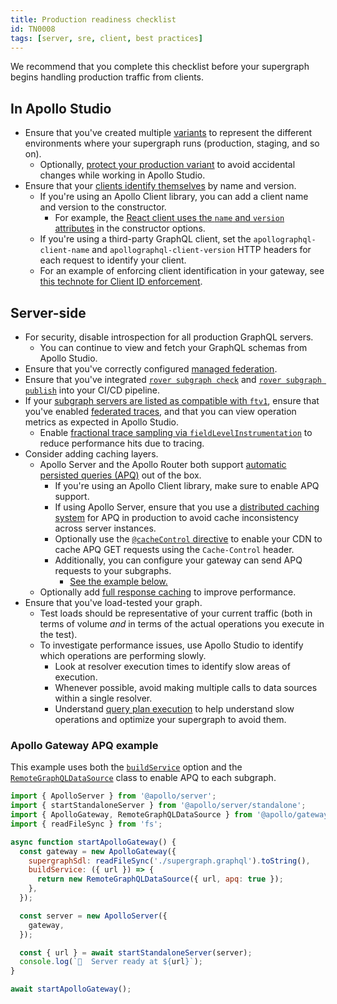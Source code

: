 ```yaml
---
title: Production readiness checklist
id: TN0008
tags: [server, sre, client, best practices]
---
```


We recommend that you complete this checklist before your supergraph begins handling production traffic from clients.

## In Apollo Studio

- Ensure that you've created multiple [variants](/studio/org/graphs#variants) to represent the different environments where your supergraph runs (production, staging, and so on).
  - Optionally, [protect your production variant](/studio/studio-graph-features#protected-variants-enterprise-only) to avoid accidental changes while working in Apollo Studio.
- Ensure that your [clients identify themselves](/studio/metrics/client-awareness/) by name and version.
  - If you're using an Apollo Client library, you can add a client name and version to the constructor.
    - For example, the [React client uses the `name` and `version` attributes](/react/api/core/ApolloClient#name) in the constructor options.
  - If you're using a third-party GraphQL client, set the `apollographql-client-name` and `apollographql-client-version` HTTP headers for each request to identify your client.
  - For an example of enforcing client identification in your gateway, see [this technote for Client ID enforcement](/technotes/TN0001-client-id-enforcement/).

## Server-side

- For security, disable introspection for all production GraphQL servers.
  - You can continue to view and fetch your GraphQL schemas from Apollo Studio.
- Ensure that you've correctly configured [managed federation](/federation/managed-federation/setup/).
- Ensure that you've integrated [`rover subgraph check`](/rover/commands/subgraphs#subgraph-check) and [`rover subgraph publish`](/rover/commands/subgraphs#subgraph-publish) into your CI/CD pipeline.
- If your [subgraph servers are listed as compatible with `ftv1`](/federation/supported-subgraphs/), ensure that you've enabled [federated traces](/federation/metrics/), and that you can view operation metrics as expected in Apollo Studio.
  - Enable [fractional trace sampling via `fieldLevelInstrumentation`](/studio/metrics/field-usage/#fractional-sampling) to reduce performance hits due to tracing.
- Consider adding caching layers.
  - Apollo Server and the Apollo Router both support [automatic persisted queries (APQ)](/apollo-server/performance/apq/) out of the box.
    - If you're using an Apollo Client library, make sure to enable APQ support.
    - If using Apollo Server, ensure that you use a [distributed caching system](/apollo-server/performance/cache-backends) for APQ in production to avoid cache inconsistency across server instances.
    - Optionally use the [`@cacheControl` directive](/apollo-server/api/plugin/cache-control) to enable your CDN to cache APQ GET requests using the `Cache-Control` header.
    - Additionally, you can configure your gateway can send APQ requests to your subgraphs.
      - [See the example below.](#apollo-gateway-apq-example)
  - Optionally add [full response caching](/apollo-server/performance/caching/) to improve performance.
- Ensure that you've load-tested your graph.
  - Test loads should be representative of your current traffic (both in terms of volume _and_ in terms of the actual operations you execute in the test).
  - To investigate performance issues, use Apollo Studio to identify which operations are performing slowly.
    - Look at resolver execution times to identify slow areas of execution.
    - Whenever possible, avoid making multiple calls to data sources within a single resolver.
    - Understand [query plan execution](/federation/query-plans) to help understand slow operations and optimize your supergraph to avoid them.

### Apollo Gateway APQ example

This example uses both the [`buildService`](/federation/api/apollo-gateway/#buildservice) option and the [`RemoteGraphQLDataSource`](/federation/api/apollo-gateway/#apq) class to enable APQ to each subgraph.

```js
import { ApolloServer } from '@apollo/server';
import { startStandaloneServer } from '@apollo/server/standalone';
import { ApolloGateway, RemoteGraphQLDataSource } from '@apollo/gateway';
import { readFileSync } from 'fs';

async function startApolloGateway() {
  const gateway = new ApolloGateway({
    supergraphSdl: readFileSync('./supergraph.graphql').toString(),
    buildService: ({ url }) => {
      return new RemoteGraphQLDataSource({ url, apq: true });
    },
  });

  const server = new ApolloServer({
    gateway,
  });

  const { url } = await startStandaloneServer(server);
  console.log(`🚀  Server ready at ${url}`);
}

await startApolloGateway();
```
